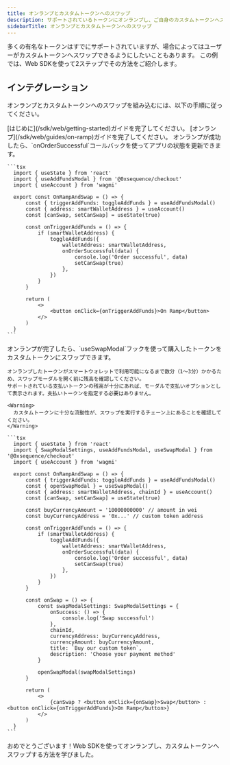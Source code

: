 ```yaml
---
title: オンランプとカスタムトークンへのスワップ
description: サポートされているトークンにオンランプし、ご自身のカスタムトークンへスワップします。
sidebarTitle: オンランプとカスタムトークンへのスワップ
---
```


多くの有名なトークンはすでにサポートされていますが、場合によってはユーザーがカスタムトークンへスワップできるようにしたいこともあります。
この例では、Web SDKを使って2ステップでその方法をご紹介します。

## インテグレーション
オンランプとカスタムトークンへのスワップを組み込むには、以下の手順に従ってください。

<Steps>
  <Step title="Web SDKで接続する">
    [はじめに](/sdk/web/getting-started)ガイドを完了してください。
  </Step>

  <Step title="サポートされているトークンにオンランプする">
    [オンランプ](/sdk/web/guides/on-ramp)ガイドを完了してください。
  </Step>

  <Step title="オンランプが成功した後に状態を更新する">
    オンランプが成功したら、`onOrderSuccessful`コールバックを使ってアプリの状態を更新できます。

    ```tsx
      import { useState } from 'react'
      import { useAddFundsModal } from '@0xsequence/checkout'
      import { useAccount } from 'wagmi'

      export const OnRampAndSwap = () => {
          const { triggerAddFunds: toggleAddFunds } = useAddFundsModal()
          const { address: smartWalletAddress } = useAccount()
          const [canSwap, setCanSwap] = useState(true)

          const onTriggerAddFunds = () => {
              if (smartWalletAddress) {
                  toggleAddFunds({
                      walletAddress: smartWalletAddress,
                      onOrderSuccessful(data) {
                          console.log('Order successful', data)
                          setCanSwap(true)
                      },
                  })
              }
          }

          return (
              <>
                  <button onClick={onTriggerAddFunds}>On Ramp</button>
              </>
          )
      }
    ```
  </Step>

  <Step title="Smart Swapsでカスタムトークンにスワップする">
    オンランプが完了したら、`useSwapModal`フックを使って購入したトークンをカスタムトークンにスワップできます。

    オンランプしたトークンがスマートウォレットで利用可能になるまで数分（1〜3分）かかるため、スワップモーダルを開く前に残高を確認してください。
    サポートされている支払いトークンの残高が十分にあれば、モーダルで支払いオプションとして表示されます。支払いトークンを指定する必要はありません。

    <Warning>
      カスタムトークンに十分な流動性が、スワップを実行するチェーン上にあることを確認してください。
    </Warning>

    ```tsx
      import { useState } from 'react'
      import { SwapModalSettings, useAddFundsModal, useSwapModal } from '@0xsequence/checkout'
      import { useAccount } from 'wagmi'

      export const OnRampAndSwap = () => {
          const { triggerAddFunds: toggleAddFunds } = useAddFundsModal()
          const { openSwapModal } = useSwapModal()
          const { address: smartWalletAddress, chainId } = useAccount()
          const [canSwap, setCanSwap] = useState(true)

          const buyCurrencyAmount = '10000000000' // amount in wei
          const buyCurrencyAddress = '0x...' // custom token address

          const onTriggerAddFunds = () => {
              if (smartWalletAddress) {
                  toggleAddFunds({
                      walletAddress: smartWalletAddress,
                      onOrderSuccessful(data) {
                          console.log('Order successful', data)
                          setCanSwap(true)
                      },
                  })
              }
          }

          const onSwap = () => {
              const swapModalSettings: SwapModalSettings = {
                  onSuccess: () => {
                      console.log('Swap successful')
                  },
                  chainId,
                  currencyAddress: buyCurrencyAddress,
                  currencyAmount: buyCurrencyAmount,
                  title: `Buy our custom token`,
                  description: 'Choose your payment method'
              }

              openSwapModal(swapModalSettings)
          }

          return (
              <>
                  {canSwap ? <button onClick={onSwap}>Swap</button> : <button onClick={onTriggerAddFunds}>On Ramp</button>}
              </>
          )
      }
    ```
  </Step>
</Steps>

おめでとうございます！Web SDKを使ってオンランプし、カスタムトークンへスワップする方法を学びました。